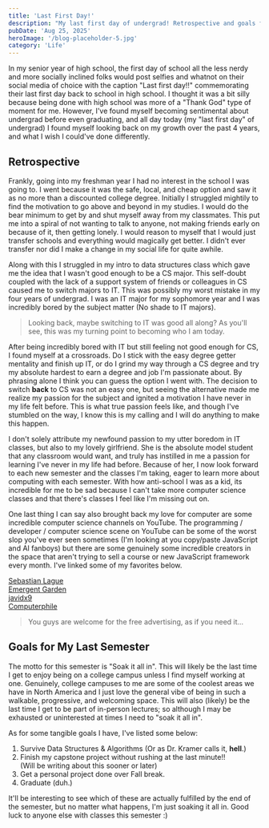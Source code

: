 ```yaml
---
title: 'Last First Day!'
description: "My last first day of undergrad! Retrospective and goals for the semester."
pubDate: 'Aug 25, 2025'
heroImage: '/blog-placeholder-5.jpg'
category: 'Life'
---
```


In my senior year of high school, the first day of school all the less nerdy and more socially inclined folks would post selfies and whatnot on their social media of choice with the caption
"Last first day!!" commemorating their last first day back to school in high school. I thought it was a bit silly because being done with high school was more of a "Thank God" type of moment for me.
However, I've found myself becoming sentimental about undergrad before even graduating, and all day today (my "last first day" of undergrad) I found myself looking back on my growth over the 
past 4 years, and what I wish I could've done differently.

## Retrospective
Frankly, going into my freshman year I had no interest in the school I was going to. I went because it was the safe, local, and cheap option and saw it as no more than a discounted college degree.
Initially I struggled mightily to find the motivation to go above and beyond in my studies. I would do the bear minimum to get by and shut myself away from my classmates. This put me into a spiral
of not wanting to talk to anyone, not making friends early on because of it, then getting lonely. I would reason to myself that I would just transfer schools and everything would magically get better. 
I didn't ever transfer nor did I make a change in my social life for quite awhile.

Along with this I struggled in my intro to data structures class which gave me the idea that I wasn't good enough to be a CS major. This self-doubt coupled with the lack of a support system of friends 
or colleagues in CS caused me to switch majors to IT. This was possibly my worst mistake in my four years of undergrad. I was an IT major for my sophomore year and I was incredibly bored by the subject matter 
(No shade to IT majors).
> Looking back, maybe switching to IT was good all along? As you'll see, this was my turning point to becoming who I am today. 

After being incredibly bored with IT but still feeling not good enough for CS, 
I found myself at a crossroads. Do I stick with the easy degree getter mentality and finish up IT, or do I grind my way through a CS degree and try my absolute hardest to earn a degree and job I'm passionate about.
By phrasing alone I think you can guess the option I went with. The decision to switch **back** to CS was not an easy one, but seeing the alternative made me realize my passion for the subject and ignited a motivation
I have never in my life felt before. This is what true passion feels like, and though I've stumbled on the way, I know this is my calling and I will do anything to make this happen.

I don't solely attribute my newfound passion to my utter boredom in IT classes, but also to my lovely girlfriend. She is the absolute model student that any classroom would want, and truly has instilled in me a passion 
for learning I've never in my life had before. Because of her, I now look forward to each new semester and the classes I'm taking, eager to learn more about computing with each semester. With how anti-school I was as a 
kid, its incredible for me to be sad because I can't take more computer science classes and that there's classes I feel like I'm missing out on.

One last thing I can say also brought back my love for computer are some incredible computer science channels on YouTube. The programming / developer / computer science scene on YouTube can be some of the worst slop you've 
ever seen sometimes (I'm looking at you copy/paste JavaScript and AI fanboys) but there are some genuinely some incredible creators in the space that aren't trying to sell a course or new JavaScript framework every month. 
I've linked some of my favorites below.

<a href="https://www.youtube.com/@SebastianLague" target='_blank' class="inline-link">Sebastian Lague</a>
<br/>
<a href="https://www.youtube.com/@EmergentGarden" target='_blank' class="inline-link">Emergent Garden</a>
<br/>
<a href="https://www.youtube.com/@javidx9" target='_blank' class="inline-link">javidx9</a>
<br/>
<a href="https://www.youtube.com/@Computerphile" target='_blank' class="inline-link">Computerphile</a>

> You guys are welcome for the free advertising, as if you need it...


## Goals for My Last Semester
The motto for this semester is "Soak it all in". This will likely be the last time I get to enjoy being on a college campus unless I find myself working at one. Genuinely, college campuses to me are some of the coolest areas 
we have in North America and I just love the general vibe of being in such a walkable, progressive, and welcoming space. This will also (likely) be the last time I get to be part of in-person lectures; so although I may be 
exhausted or uninterested at times I need to "soak it all in".

As for some tangible goals I have, I've listed some below:
1. Survive Data Structures & Algorithms (Or as Dr. Kramer calls it, **hell**.)
2. Finish my capstone project without rushing at the last minute!!<br/> (Will be writing about this sooner or later)
3. Get a personal project done over Fall break.
4. Graduate (duh.)

It'll be interesting to see which of these are actually fulfilled by the end of the semester, but no matter what happens, I'm just soaking it all in. Good luck to anyone else with classes this semester :)